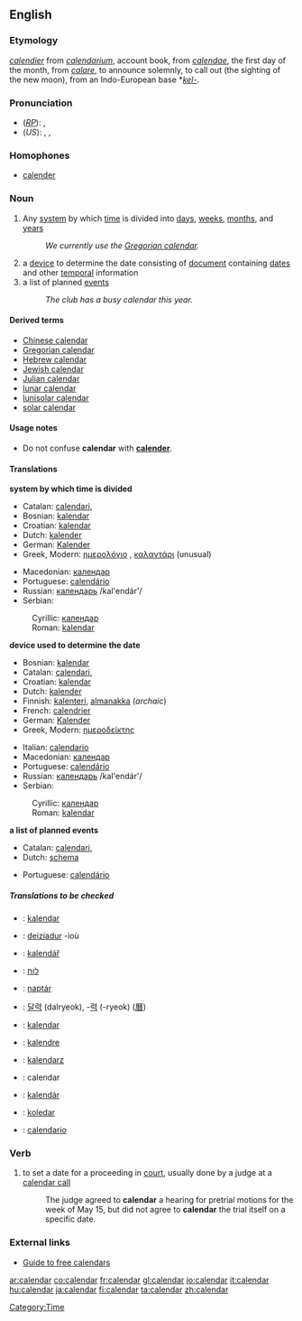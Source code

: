 ==English==

===Etymology===
{{OF.}} ''[[calendier]]'' from {{L.}} ''[[calendarium]]'', account book, from ''[[calendae]]'', the first day of the month, from ''[[calare]]'', to announce solemnly, to call out (the sighting of the new moon), from an Indo-European base *''[[kel-]]''.

===Pronunciation===
*(''[[RP]]''): {{IPA|/ˈkæləndə/}}, {{SAMPA|/"k{l@nd@/}}
*(''US''): {{AHD|kălʹəndər}}, {{IPA|/ˈkæləndɚ/}}, {{SAMPA|/"k{l@nd@`/}}

===Homophones===
*[[calender]]

===Noun===
{{en-noun}}
{{wikipedia}}

# Any [[system]] by which [[time]] is divided into [[day]]s, [[week]]s, [[month]]s, and [[year]]s
#:''We currently use the [[Gregorian calendar]].''
#a [[device]] to determine the date consisting of [[document]] containing [[date]]s and other [[temporal]] information
#a list of planned [[event]]s
#:''The club has a busy calendar this year.''

====Derived terms====
*[[Chinese calendar]]
*[[Gregorian calendar]]
*[[Hebrew calendar]]
*[[Jewish calendar]]
*[[Julian calendar]]
*[[lunar calendar]]
*[[lunisolar calendar]]
*[[solar calendar]]

====Usage notes====
*Do not confuse '''calendar''' with '''[[calender]]'''.

====Translations====
'''system by which time is divided'''
{{top}}
*Catalan: [[calendari]], {{m}}
*Bosnian: [[kalendar#Bosnian|kalendar]] {{m}}
*Croatian: [[kalendar#Croatian|kalendar]] {{m}}
*Dutch: [[kalender]] {{m}}
*German: [[Kalender]] {{m}}
*Greek, Modern: [[ημερολόγιο]] <!--pronunciation belongs on Greek page [ime̞ro̞ˈlo̞ʝiˌo̞]--> {{n}}, [[καλαντάρι]] <!--pronunciation belongs on Greek page [ˌkalaˈ(n)dari]--> {{n}} (unusual)
{{mid}}
*Macedonian: [[календар#Macedonian|календар]] {{m}}
*Portuguese: [[calendário]] {{m}}
*Russian: [[календарь]] /kal'endár'/ {{m}}
*Serbian:
:Cyrillic: [[календар#Serbian|календар]] {{m}}
:Roman: [[kalendar#Serbian|kalendar]] {{m}}
{{bottom}}

'''device used to determine the date'''
{{top}}
*Bosnian: [[kalendar#Bosnian|kalendar]] {{m}}
*Catalan: [[calendari]], {{m}}
*Croatian: [[kalendar#Croatian|kalendar]] {{m}}
*Dutch: [[kalender]] {{m}}
*Finnish: [[kalenteri]], [[almanakka]] (''archaic'')
*French: [[calendrier]] {{m}}
*German: [[Kalender]] {{m}}
*Greek, Modern: [[ημεροδείκτης]]<!--pronunciation belongs on Greek page  [iˌme̞ro̞ˈðiktis]--> {{m}}
{{mid}}
*Italian: [[calendario]] {{m}}
*Macedonian: [[календар#Macedonian|календар]] {{m}}
*Portuguese: [[calendário]] {{m}}
*Russian: [[календарь]] /kal'endár'/ {{m}}
*Serbian:
:Cyrillic: [[календар#Serbian|календар]] {{m}}
:Roman: [[kalendar#Serbian|kalendar]] {{m}}
{{bottom}}

'''a list of planned events'''
{{top}}
*Catalan: [[calendari]], {{m}}
*Dutch: [[schema]] {{n}}
{{mid}}
*Portuguese: [[calendário]] {{m}}
{{bottom}}

=====Translations to be checked=====
<!--Remove this section once all of the translations below have been moved into the tables above.-->
{{checktrans}}
*{{ttbc|Albanian}}: [[kalendar]] {{m}}
*{{ttbc|Breton}}: [[deiziadur]] {{m}} -ioù
*{{ttbc|Czech}}: [[kalendář]] {{m}}
*{{ttbc|Hebrew}}: [[לוח]]
*{{ttbc|Hungarian}}: [[naptár]]
*{{ttbc|Korean}}: [[달력]] (dalryeok), -[[력]] (-ryeok) ([[曆]])
*{{ttbc|Malay}}: [[kalendar]]
*{{ttbc|Novial}}: [[kalendre]]
*{{ttbc|Polish}}: [[kalendarz]] {{m}}
*{{ttbc|Romanian}}: calendar {{n}}
*{{ttbc|Slovak}}: [[kalendár]] {{m}}
*{{ttbc|Slovenian}}: [[koledar]] {{m}}
*{{ttbc|Spanish}}: [[calendario]] {{m}}

===Verb===
{{en-verb}}

#{{law}} to set a date for a proceeding in [[court]], usually done by a judge at a [[calendar call]]
#:The judge agreed to '''calendar''' a hearing for pretrial motions for the week of May 15, but did not agree to '''calendar''' the trial itself on a specific date.

===External links===
*[http://www.smart-info-guide.com/free-calendars Guide to free calendars]

[[Category:Time]]

[[ar:calendar]]
[[co:calendar]]
[[fr:calendar]]
[[gl:calendar]]
[[io:calendar]]
[[it:calendar]]
[[hu:calendar]]
[[ja:calendar]]
[[fi:calendar]]
[[ta:calendar]]
[[zh:calendar]]